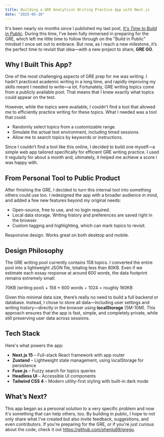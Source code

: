 ```yaml
---
title: Building a GRE Analytical Writing Practice App with Next.js
date: "2025-05-10"
---
```


It's been nearly six months since I published my last post, *[It's Time to Build in Public](/blog/it-is-time-to-build-in-public)*. During this time, I’ve been fully immersed in preparing for the GRE, which left me little time to follow through on the "Build in Public" mindset I once set out to embrace. But now, as I reach a new milestone, it’s the perfect time to revisit that idea—with a new project to share, **GRE GO**.

## Why I Built This App?

One of the most challenging aspects of GRE prep for me was writing. I hadn’t practiced academic writing in a long time, and rapidly improving my skills meant I needed to write—a lot. Fortunately, GRE writing topics come from a publicly available pool. That means that I knew exactly what topics could appear on the test.

However, while the topics were available, I couldn’t find a tool that allowed me to efficiently practice writing for these topics. What I needed was a tool that could:

- Randomly select topics from a customizable range.
- Simulate the actual test environment, including timed sessions.
- Allow me to search topics by keywords or instructions.

Since I couldn’t find a tool like this online, I decided to build one myself—a simple web app tailored specifically for efficient GRE writing practice. I used it regularly for about a month and, ultimately, it helped me achieve a score I was happy with.

## From Personal Tool to Public Product

After finishing the GRE, I decided to turn this internal tool into something others could use too. I redesigned the app with a broader audience in mind, and added a few new features beyond my original needs:

- Open-source, free to use, and no login required.
- Local data storage. Writing history and preferences are saved right in the browser.
- Custom tagging and highlighting, which can mark topics to revisit.

Responsive design. Works great on both desktop and mobile.

## Design Philosophy

The GRE writing pool currently contains 158 topics. I converted the entire pool into a lightweight JSON file, totaling less than 80KB. Even if we estimate each essay response at around 600 words, the data footprint remains extremely small:

70KB (writing pool) + 158 × 600 words ÷ 1024 = roughly 160KB

Given this minimal data size, there’s really no need to build a full backend or database. Instead, I chose to store all data—including user settings and writing history—directly in the browser using **localStorage** (5M-10M). This approach ensures that the app is fast, simple, and completely private, while still preserving user data across sessions.

## Tech Stack

Here's what powers the app:

- **Next.js 15** – Full-stack React framework with app router
- **Zustand** – Lightweight state management, using localStorage for persistence
- **Fuse.js** – Fuzzy search for topics queries
- **Headless UI** – Accessible UI components
- **Tailwind CSS 4** – Modern utility-first styling with built-in dark mode

## What’s Next?

This app began as a personal solution to a very specific problem and now it's something that can help others, too. By building in public, I hope to not only share what I’ve created but also invite feedback, suggestions, and even contributors. If you're preparing for the GRE, or if you're just curious about the code, check it out https://github.com/shenlu89/grego.